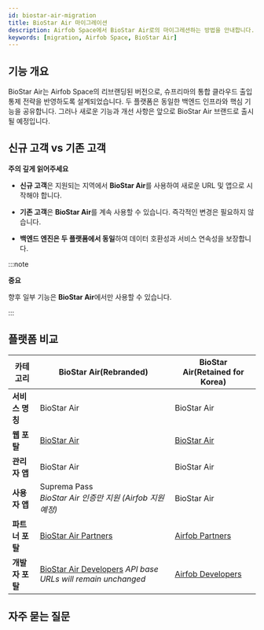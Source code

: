 ```yaml
---
id: biostar-air-migration
title: BioStar Air 마이그레이션
description: Airfob Space에서 BioStar Air로의 마이그레션하는 방법을 안내합니다. 플랫폼 기능 비교, 호환성을 알아보고, 마이그레이션 관련 질문에 대한 답변을 제공합니다.
keywords: [migration, Airfob Space, BioStar Air]
---
```


## 기능 개요

BioStar Air는 Airfob Space의 리브랜딩된 버전으로, 슈프리마의 통합 클라우드 출입 통제 전략을 반영하도록 설계되었습니다. 두 플랫폼은 동일한 백엔드 인프라와 핵심 기능을 공유합니다. 그러나 새로운 기능과 개선 사항은 앞으로 BioStar Air 브랜드로 출시될 예정입니다.


## 신규 고객 vs 기존 고객

**주의 깊게 읽어주세요**

* **신규 고객**은 지원되는 지역에서 **BioStar Air**를 사용하여 새로운 URL 및 앱으로 시작해야 합니다.

* **기존 고객**은 **BioStar Air**를 계속 사용할 수 있습니다. 즉각적인 변경은 필요하지 않습니다.

* **백엔드 엔진은 두 플랫폼에서 동일**하여 데이터 호환성과 서비스 연속성을 보장합니다.

:::note

**중요**

향후 일부 기능은 **BioStar Air**에서만 사용할 수 있습니다.

:::


## 플랫폼 비교

<div className='cols3--20-40-40'>

| 카테고리 | **BioStar Air**(Rebranded) | **BioStar Air**(Retained for Korea) |
| -- | -- | -- |
| **서비스 명칭** | BioStar Air | BioStar Air |
| **웹 포탈** | [BioStar Air](https://admin.biostarair.com) | [BioStar Air](https://app.airfobspace.com) |
| **관리자 앱** | BioStar Air | BioStar Air |
| **사용자 앱** | Suprema Pass<br/>*BioStar Air 인증만 지원 (Airfob 지원 예정)* | BioStar Air |
| **파트너 포탈** | [BioStar Air Partners](https://partner.biostarair.com) | [Airfob Partners](https://partner.airfobspace.com) |
| **개발자 포탈** | [BioStar Air Developers](https://developers.biostarair.com) *API base URLs will remain unchanged* | [Airfob Developers](https://developers.airfobspace.com) |

</div>


## 자주 묻는 질문


<FaqsItems data={FaqsData} />